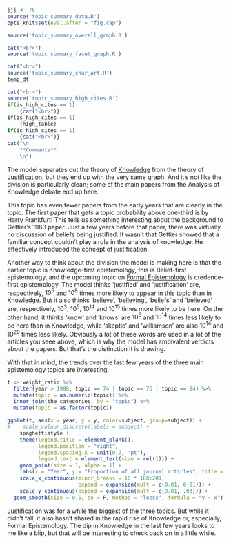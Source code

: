 ```r
jjj <- 76
source('topic_summary_data.R')
opts_knit$set(eval.after = "fig.cap")
```

```r
source('topic_summary_overall_graph.R')
```

```r
cat("<br>")
source('topic_summary_facet_graph.R')
```

```r
cat("<br>")
source('topic_summary_char_art.R')
temp_dt
```

```r
cat("<br>")
source('topic_summary_high_cites.R')
if(is_high_cites == 1)
	{cat("<br>")}
if(is_high_cites == 1)
	{high_table}
if(is_high_cites == 1)
	{cat("<br>")}
cat("\n
	**Comments**
	\n")
```

The model separates out the theory of [Knowledge](#topic74) from the theory of [Justification](#topic76), but they end up with the very same graph. And it's not like the division is particularly clean; some of the main papers from the Analysis of Knowledge debate end up here. 

This topic has even fewer papers from the early years that are clearly in the topic. The first paper that gets a topic probability above one-third is by Harry Frankfurt! This tells us something interesting about the background to Gettier's 1963 paper. Just a few years before that paper, there was virtually no discussion of beliefs being justified. It wasn't that Gettier showed that a familiar concept couldn't play a role in the analysis of knowledge. He effectively introduced the concept of justification.

Another way to think about the division the model is making here is that the earlier topic is Knowledge-first epistemology, this is Belief-first epistemology, and the upcoming topic on [Formal Epistemology](#topic84) is credence-first epistemology. The model thinks 'justified' and 'justification' are, respectively, $10^5$ and $10^8$ times more likely to appear in this topic than in Knowledge. But it also thinks 'believe', 'believing', 'beliefs' and 'believed' are, respectively, $10^3$, $10^5$, $10^{14}$ and $10^{15}$ times more likely to be here. On the other hand, it thinks 'know' and 'knows' are $10^6$ and $10^{14}$ times less likely to be here than in Knowledge, while 'skeptic' and 'williamson' are also $10^{14}$ and $10^{20}$ times less likely. Obviously a lot of these words are used in a lot of the articles you seee above, which is why the model has ambivalent verdicts about the papers. But that's the distinction it is drawing. 

With that in mind, the trends over the last few years of the three main epistemology topics are interesting.

```r
t <- weight_ratio %>%
  filter(year > 1988, topic == 74 | topic == 76 | topic == 84) %>%
  mutate(topic = as.numeric(topic)) %>%
  inner_join(the_categories, by = "topic") %>%
  mutate(topic = as.factor(topic))

ggplot(t, aes(x = year, y = y, color=subject, group=subject)) + 
#    scale_colour_discrete(labels = subject) + 
    spaghettistyle +
    theme(legend.title = element_blank(), 
          legend.position = "right",
          legend.spacing.x = unit(0.2, 'pt'),
          legend.text = element_text(size = rel(1))) +
    geom_point(size = 1, alpha = 1) +
    labs(x = "Year", y = "Proportion of all journal articles", title = "Epistemology Topics") +
    scale_x_continuous(minor_breaks = 10 * 188:201,
                       expand = expansion(mult = c(0.01, 0.01))) +
    scale_y_continuous(expand = expansion(mult = c(0.01, .03))) +
  geom_smooth(size = 0.5, se = F, method = "loess", formula = "y ~ x")

```

Justification was for a while the biggest of the three topics. But while it didn't fall, it also hasn't shared in the rapid rise of Knowledge or, especially, Formal Epistemology. The dip in Knowledge in the last few years looks to me like a blip, but that will be interesting to check back on in a little while.
